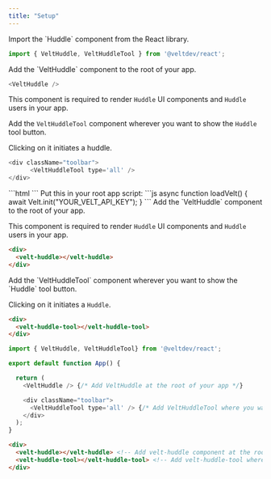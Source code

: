 ```yaml
---
title: "Setup"
---
```



<Tabs>
  <Tab title="React / Next.js">


<Steps titleSize="h2">

<Step title="Import Huddle Component">
Import the `Huddle` component from the React library.

```js
import { VeltHuddle, VeltHuddleTool } from '@veltdev/react';
```

</Step>

<Step title="Add Huddle Component">
Add the `VeltHuddle` component to the root of your app.

```js
<VeltHuddle />
```

This component is required to render `Huddle` UI components and `Huddle` users in your app.

</Step>

<Step title="Add Huddle Tool Component">

Add the `VeltHuddleTool` component wherever you want to show the `Huddle` tool button.

Clicking on it initiates a huddle.

```js
<div className="toolbar">
      <VeltHuddleTool type='all' />
</div>
```

</Step>


</Steps>






  </Tab>
  
  <Tab title="Other Frameworks">

<Steps titleSize="h2">

<Step title="Import the Velt Script tag">
```html
<script type="module" src="https://cdn.velt.dev/lib/sdk@latest/velt.js" onload="loadVelt()"></script>
```

</Step>

<Step title="Initialize with your API Key">
Put this in your root app script:
```js
async function loadVelt() {
    await Velt.init("YOUR_VELT_API_KEY");
}
```
</Step>

<Step title="Place the <velt-huddle> component">
Add the `VeltHuddle` component to the root of your app.

This component is required to render `Huddle` UI components and `Huddle` users in your app.

```html
<div>
  <velt-huddle></velt-huddle>
</div>
```

</Step>


<Step title="Place the <velt-huddle-tool> component">
Add the `VeltHuddleTool` component wherever you want to show the `Huddle` tool button.

Clicking on it initiates a `Huddle`.

```html
<div>
  <velt-huddle-tool></velt-huddle-tool>
</div>
```

</Step>



</Steps>





  </Tab>
</Tabs>

<RequestExample>

```js React / Next.js
import { VeltHuddle, VeltHuddleTool} from '@veltdev/react';

export default function App() {

  return (
    <VeltHuddle /> {/* Add VeltHuddle at the root of your app */}

    <div className="toolbar">
      <VeltHuddleTool type='all' /> {/* Add VeltHuddleTool where you want the huddle button to appear */}
    </div>
  );
}
```



```html HTML
<div>
  <velt-huddle></velt-huddle> <!-- Add velt-huddle component at the root of your app -->
  <velt-huddle-tool></velt-huddle-tool> <!-- Add velt-huddle-tool where you want the huddle button to appear-->
</div>

```

</RequestExample>
